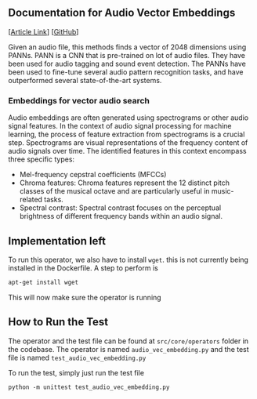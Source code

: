## Documentation for Audio Vector Embeddings

[[Article Link](https://www.elastic.co/blog/searching-by-music-leveraging-vector-search-audio-information-retrieval)] [[GitHub](https://github.com/salgado/music-search)]

Given an audio file, this methods finds a vector of 2048 dimensions using PANNs. PANN is a CNN that is pre-trained on lot of audio files. They have been used for audio tagging and sound event detection. The PANNs have been used to fine-tune several audio pattern recognition tasks, and have outperformed several state-of-the-art systems. 

### Embeddings for vector audio search

Audio embeddings are often generated using spectrograms or other audio signal features. In the context of audio signal processing for machine learning, the process of feature extraction from spectrograms is a crucial step. Spectrograms are visual representations of the frequency content of audio signals over time. The identified features in this context encompass three specific types: 
- Mel-frequency cepstral coefficients (MFCCs)
- Chroma features: Chroma features represent the 12 distinct pitch classes of the musical octave and are particularly useful in music-related tasks. 
- Spectral contrast: Spectral contrast focuses on the perceptual brightness of different frequency bands within an audio signal.  

## Implementation left
To run this operator, we also have to install `wget`. this is not currently being installed in the Dockerfile. A step to perform is 
```sh
apt-get install wget
```
This will now make sure the operator is running

## How to Run the Test
The operator and the test file can be found at `src/core/operators` folder in the codebase. The operator is named `audio_vec_embedding.py` and the test file is named `test_audio_vec_embedding.py`

To run the test, simply just run the test file
```
python -m unittest test_audio_vec_embedding.py
```